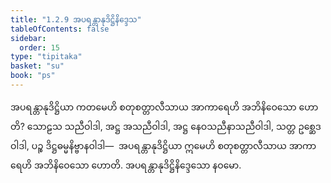 ```yaml
---
title: "1.2.9 အပရန္တာနုဒိဋ္ဌိနိဒ္ဒေသ"
tableOfContents: false
sidebar:
  order: 15
type: "tipitaka"
basket: "su"
book: "ps"
---
```



<DynamicBreadcrumb />

<Division number="142" book="ps">

<Paragraph number="811" book="ps">
အပရန္တာနုဒိဋ္ဌိယာ ကတမေဟိ စတုစတ္တာလီသာယ အာကာရေဟိ အဘိနိဝေသော ဟောတိ? သောဠသ သညီဝါဒါ, အဋ္ဌ အသညီဝါဒါ, အဋ္ဌ နေဝသညီနာသညီဝါဒါ, သတ္တ ဥစ္ဆေဒဝါဒါ, ပဉ္စ ဒိဋ္ဌဓမ္မနိဗ္ဗာနဝါဒါ—  အပရန္တာနုဒိဋ္ဌိယာ ဣမေဟိ စတုစတ္တာလီသာယ အာကာရေဟိ အဘိနိဝေသော ဟောတိ.

</Paragraph>
</Division>

<Paragraph number="812" type="center" book="ps">
အပရန္တာနုဒိဋ္ဌိနိဒ္ဒေသော နဝမော.
</Paragraph>